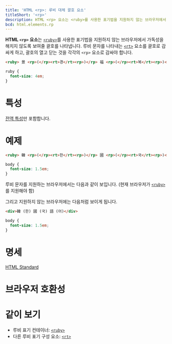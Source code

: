 ```yaml
---
title: 'HTML <rp>: 루비 대체 괄호 요소'
titleShort: '<rp>'
description: HTML <rp> 요소는 <ruby>를 사용한 표기법을 지원하지 않는 브라우저에서 가독성을 해치지 않도록 보여줄 괄호를 나타냅니다.
bcd: html.elements.rp
---
```


**HTML `<rp>` 요소**는 [`<ruby>`](./ruby)를 사용한 표기법을 지원하지 않는 브라우저에서 가독성을 해치지 않도록 보여줄 괄호를 나타냅니다. 루비 문자를 나타내는 [`<rt>`](./rt) 요소를 괄호로 감싸게 하고, 괄호의 열고 닫는 것을 각각의 `<rp>` 요소로 감싸야 합니다.

```html hidden name=demo
<ruby> 景 <rp>(</rp><rt>경</rt><rp>)</rp> 福 <rp>(</rp><rt>복</rt><rp>)</rp> 宮 <rp>(</rp><rt>궁</rt><rp>)</rp> </ruby>
```

```css hidden name=demo
ruby {
  font-size: 4em;
}
```

<LiveExample height={140} lang="html" name="demo" />

# 특성

[전역 특성](/docs/Web/HTML/Global_attributes)만 포함합니다.

# 예제

```html name=supported
<ruby> 韓 <rp>(</rp><rt>한</rt><rp>)</rp> 國 <rp>(</rp><rt>국</rt><rp>)</rp> 語 <rp>(</rp><rt>어</rt><rp>)</rp> </ruby>
```

```css name=supported hidden
body {
  font-size: 1.5em;
}
```

루비 문자를 지원하는 브라우저에서는 다음과 같이 보입니다. (현재 브라우저가 [`<ruby>`](./ruby)를 지원해야 함)

<LiveExample editable={false} name="supported" height={60} />

그리고 지원하지 않는 브라우저에는 다음처럼 보이게 됩니다.

```html name=no-support hidden
<div>韓 (한) 國 (국) 語 (어)</div>
```

```css name=no-support hidden
body {
  font-size: 1.5em;
}
```

<LiveExample editable={false} name="no-support" height={60} />

# 명세

[HTML Standard](https://html.spec.whatwg.org/multipage/semantics.html#the-ruby-element)

# 브라우저 호환성

<BrowserCompat data={props.bcd} />

# 같이 보기

- 루비 표기 컨테이너: [`<ruby>`](./ruby)
- 다른 루비 표기 구성 요소: [`<rt>`](./rt)
